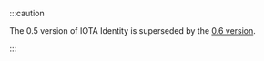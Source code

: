 :::caution

The 0.5 version of IOTA Identity is superseded by the <a href="/identity.rs">0.6 version</a>.

:::
